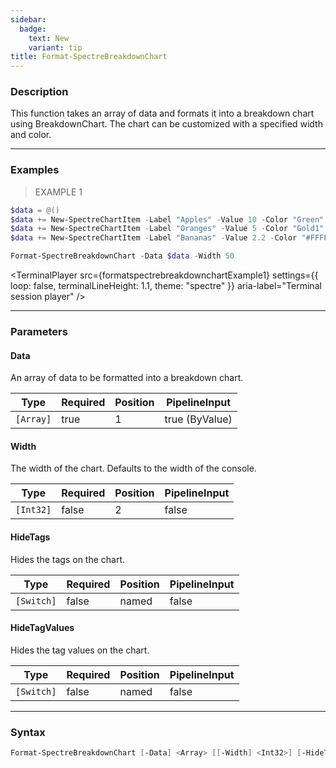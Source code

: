 ```yaml
---
sidebar:
  badge:
    text: New
    variant: tip
title: Format-SpectreBreakdownChart
---
```





### Description

This function takes an array of data and formats it into a breakdown chart using BreakdownChart. The chart can be customized with a specified width and color.

---

### Examples
> EXAMPLE 1

```powershell
$data = @()
$data += New-SpectreChartItem -Label "Apples" -Value 10 -Color "Green"
$data += New-SpectreChartItem -Label "Oranges" -Value 5 -Color "Gold1"
$data += New-SpectreChartItem -Label "Bananas" -Value 2.2 -Color "#FFFF00"

Format-SpectreBreakdownChart -Data $data -Width 50
```
<TerminalPlayer
    src={formatspectrebreakdownchartExample1}
    settings={{
        loop: false,
        terminalLineHeight: 1.1,
        theme: "spectre"
    }}
    aria-label="Terminal session player"
/>

---

### Parameters
#### **Data**
An array of data to be formatted into a breakdown chart.

|Type     |Required|Position|PipelineInput |
|---------|--------|--------|--------------|
|`[Array]`|true    |1       |true (ByValue)|

#### **Width**
The width of the chart. Defaults to the width of the console.

|Type     |Required|Position|PipelineInput|
|---------|--------|--------|-------------|
|`[Int32]`|false   |2       |false        |

#### **HideTags**
Hides the tags on the chart.

|Type      |Required|Position|PipelineInput|
|----------|--------|--------|-------------|
|`[Switch]`|false   |named   |false        |

#### **HideTagValues**
Hides the tag values on the chart.

|Type      |Required|Position|PipelineInput|
|----------|--------|--------|-------------|
|`[Switch]`|false   |named   |false        |

---

### Syntax
```powershell
Format-SpectreBreakdownChart [-Data] <Array> [[-Width] <Int32>] [-HideTags] [-HideTagValues] [<CommonParameters>]
```
